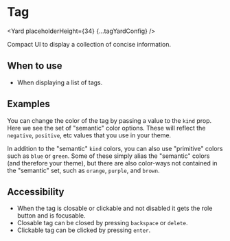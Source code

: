 <!--
Copyright (c) Uber Technologies, Inc.

This source code is licensed under the MIT license found in the
LICENSE file in the root directory of this source tree.
-->






# Tag

<Yard placeholderHeight={34} {...tagYardConfig} />

Compact UI to display a collection of concise information.

## When to use

- When displaying a list of tags.

## Examples

<Example title="Tag basic Usage" path="tag/basic.tsx">
  <Basic />
</Example>

<Example title="Semantic KIND values" path="tag/kinds.tsx">
  <Kinds />
</Example>

You can change the color of the tag by passing a value to the `kind` prop. Here we see the set of "semantic" color options. These will reflect the `negative`, `positive`, etc values that you use in your theme.

<Example title="Primitive KIND values" path="tag/primitive.tsx">
  <Primitive />
</Example>

In addition to the "semantic" `kind` colors, you can also use "primitive" colors such as `blue` or `green`. Some of these simply alias the "semantic" colors (and therefore your theme), but there are also color-ways not contained in the "semantic" set, such as `orange`, `purple`, and `brown`.

<Example title="Tag Variants Prop Type" path="tag/variants.tsx">
  <Variants />
</Example>

<Example title="Tag sizing" path="tag/size.tsx">
  <Size />
</Example>

<Example title="Tag closeable/non-clickable" path="tag/non-clickable.tsx">
  <NonClickable />
</Example>

<Example title="Tag closeable/clickable" path="tag/clickable.tsx">
  <Clickable />
</Example>

<Example title="Tag in a disabled state" path="tag/disabled.tsx">
  <Disabled />
</Example>

<Example title="Tag non-closeable/non-clickable" path="tag/non-closeable.tsx">
  <NonCloseable />
</Example>

<Example title="Tag non-closeable/clickable" path="tag/clickable-non-closeable.tsx">
  <ClickableNonCloseable />
</Example>

<Example title="Tag Custom Color example" path="tag/custom-color.tsx">
  <CustomColor />
</Example>

## Accessibility

- When the tag is closable or clickable and not disabled it gets the role button and is focusable.
- Closable tag can be closed by pressing `backspace` or `delete`.
- Clickable tag can be clicked by pressing `enter`.

<Exports component={TagExports} title="Tag exports" path="baseui/tag" />
